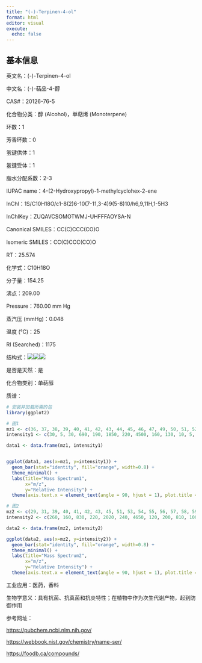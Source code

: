 ```yaml
---
title: "(-)-Terpinen-4-ol"
format: html
editor: visual
execute: 
  echo: false
---
```


## 基本信息

英文名：(-)-Terpinen-4-ol

中文名：(-)-萜品-4-醇

CAS#：20126-76-5

化合物分类：醇 (Alcohol)，单萜烯 (Monoterpene)

环数：1

芳香环数：0

氢键供体：1

氢键受体：1

脂水分配系数：2-3

IUPAC name：4-(2-Hydroxypropyl)-1-methylcyclohex-2-ene

InChl：1S/C10H18O/c1-8(2)6-10(7-11,3-4)9(5-8)10/h6,9,11H,1-5H3

InChlKey：ZUQAVCSOMOTWMJ-UHFFFAOYSA-N

Canonical SMILES：CC(C)CCC(CO)O

Isomeric SMILES：CC(C)CCC(CO)O

RT：25.574

化学式：C10H18O

分子量：154.25

沸点：209.00

Pressure：760.00 mm Hg

蒸汽压 (mmHg)：0.048

温度 (℃)：25

RI (Searched)：1175

结构式：![](images/(-)-Terpinen-4-ol-1.png)![](images/(-)-Terpinen-4-ol-2.png)![](images/(-)-Terpinen-4-ol-3.png)

是否是天然：是

化合物类别：单萜醇

质谱：

```r
# 安装并加载所需的包
library(ggplot2)

# 图1
mz1 <- c(36, 37, 38, 39, 40, 41, 42, 43, 44, 45, 46, 47, 49, 50, 51, 52, 53, 54, 55, 56, 57, 58, 59, 60, 61, 62, 63, 64, 65, 66, 67, 68, 69, 70, 71, 72, 73, 75, 77, 78, 79, 80, 81, 82, 83, 84, 85, 86, 87, 88, 89, 91, 92, 93, 94, 95, 96, 97, 98, 99, 100, 102, 103, 104, 105, 106, 107, 108, 109, 110, 111, 112, 113, 115, 117, 119, 120, 121, 122, 123, 124, 125, 126, 134, 135, 136, 137, 138, 139, 140, 152, 153, 154, 155, 156)
intensity1 <- c(30, 5, 30, 690, 190, 1850, 220, 4500, 160, 130, 10, 5, 5, 40, 190, 80, 710, 90, 2130, 100, 210, 290, 120, 5, 5, 10, 50, 20, 250, 80, 1320, 1260, 2150, 440, 9999, 470, 30, 5, 750, 110, 390, 70, 790, 320, 900, 200, 130, 2330, 190, 5, 10, 820, 720, 3990, 350, 510, 80, 120, 150, 30, 5, 5, 20, 5, 110, 10, 120, 20, 90, 470, 4800, 370, 20, 10, 30, 180, 10, 340, 30, 20, 5, 260, 30, 40, 10, 1320, 190, 5, 210, 10, 5, 5, 1530, 170, 10)

data1 <- data.frame(mz1, intensity1)


ggplot(data1, aes(x=mz1, y=intensity1)) +
  geom_bar(stat="identity", fill="orange", width=0.8) + 
  theme_minimal() + 
  labs(title="Mass Spectrum1",
       x="m/z",
       y="Relative Intensity") + 
  theme(axis.text.x = element_text(angle = 90, hjust = 1), plot.title = element_text(hjust = 0.5))  

# 图2
mz2 <- c(29, 31, 39, 40, 41, 42, 43, 45, 51, 53, 54, 55, 56, 57, 58, 59, 65, 66, 67, 68, 69, 70, 71, 72, 77, 78, 79, 80, 81, 82, 83, 84, 85, 86, 87, 91, 92, 93, 94, 95, 97, 98, 105, 107, 109, 110, 111, 112, 119, 121, 125, 136, 137, 139, 154, 155)
intensity2 <- c(260, 160, 830, 220, 2020, 240, 4650, 120, 200, 810, 100, 1290, 100, 190, 200, 140, 250, 120, 1220, 1510, 1930, 380, 9999, 450, 810, 140, 350, 100, 980, 310, 930, 140, 150, 2740, 190, 700, 700, 3850, 390, 510, 100, 160, 100, 110, 100, 630, 6070, 430, 120, 370, 250, 1080, 160, 260, 2080, 200)

data2 <- data.frame(mz2, intensity2)

ggplot(data2, aes(x=mz2, y=intensity2)) +
  geom_bar(stat="identity", fill="orange", width=0.8) + 
  theme_minimal() + 
  labs(title="Mass Spectrum2",
       x="m/z",
       y="Relative Intensity") + 
  theme(axis.text.x = element_text(angle = 90, hjust = 1), plot.title = element_text(hjust = 0.5))  

```

工业应用：医药，香料

生物学意义：具有抗菌、抗真菌和抗炎特性；在植物中作为次生代谢产物，起到防御作用

参考网址：

<https://pubchem.ncbi.nlm.nih.gov/>

<https://webbook.nist.gov/chemistry/name-ser/>

<https://foodb.ca/compounds/>
